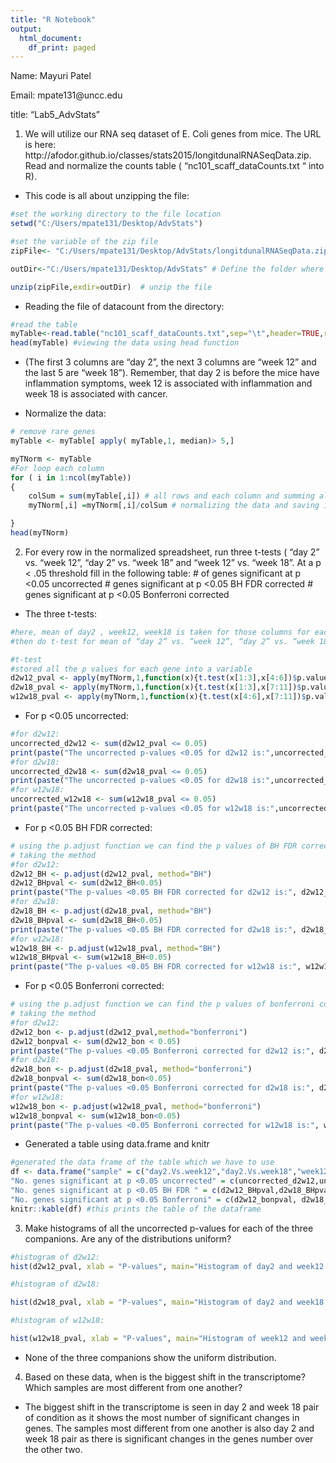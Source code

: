 ---
title: "R Notebook"
output:
  html_document:
    df_print: paged
---

Name: Mayuri Patel

Email: mpate131@uncc.edu

title: "Lab5_AdvStats"


(1)	We will utilize our RNA seq dataset of E. Coli genes from mice.  The URL is here:
http://afodor.github.io/classes/stats2015/longitdunalRNASeqData.zip. Read and normalize the counts table ( “nc101_scaff_dataCounts.txt “ into R).

- This code is all about unzipping the file:

```{r}
#set the working directory to the file location
setwd("C:/Users/mpate131/Desktop/AdvStats")

#set the variable of the zip file
zipFile<- "C:/Users/mpate131/Desktop/AdvStats/longitdunalRNASeqData.zip"

outDir<-"C:/Users/mpate131/Desktop/AdvStats" # Define the folder where the zip file should be unzipped to 

unzip(zipFile,exdir=outDir)  # unzip the file 

```

- Reading the file of datacount from the directory:

```{r}
#read the table
myTable<-read.table("nc101_scaff_dataCounts.txt",sep="\t",header=TRUE,row.names=1)
head(myTable) #viewing the data using head function
```

- (The first 3 columns are “day 2”, the next 3 columns are “week 12” and the last 5 are “week 18”).  Remember, that day 2 is before the mice have inflammation symptoms, week 12 is associated with inflammation and week 18 is associated with cancer.

- Normalize the data: 

```{r}

# remove rare genes
myTable <- myTable[ apply( myTable,1, median)> 5,]

myTNorm <- myTable
#For loop each column
for ( i in 1:ncol(myTable))
{
	colSum = sum(myTable[,i]) # all rows and each column and summing all the column
	myTNorm[,i] =myTNorm[,i]/colSum # normalizing the data and saving it in the empty variable myTNorm.

}
head(myTNorm)
```

(2)	For every row in the normalized spreadsheet, run three t-tests ( “day 2” vs. “week 12”, “day 2” vs. “week 18” and “week 12” vs. “week 18”.  At a p < .05 threshold fill in the following table:
 # of genes significant at p <0.05 uncorrected	# genes significant at p <0.05 BH FDR corrected	# genes significant at p <0.05 Bonferroni corrected
	
- The three t-tests:

```{r}
#here, mean of day2 , week12, week18 is taken for those columns for each gene
#then do t-test for mean of “day 2” vs. “week 12”, “day 2” vs. “week 18” and “week 12” vs. “week 18”

#t-test
#stored all the p values for each gene into a variable
d2w12_pval <- apply(myTNorm,1,function(x){t.test(x[1:3],x[4:6])$p.value}) #“day 2” vs. “week 12”
d2w18_pval <- apply(myTNorm,1,function(x){t.test(x[1:3],x[7:11])$p.value}) #“day 2” vs. “week 18”
w12w18_pval <- apply(myTNorm,1,function(x){t.test(x[4:6],x[7:11])$p.value})#“week 12” vs. “week 18”
```

- For p <0.05 uncorrected:

```{r}
#for d2w12:
uncorrected_d2w12 <- sum(d2w12_pval <= 0.05)
print(paste("The uncorrected p-values <0.05 for d2w12 is:",uncorrected_d2w12))
#for d2w18:
uncorrected_d2w18 <- sum(d2w18_pval <= 0.05)
print(paste("The uncorrected p-values <0.05 for d2w18 is:",uncorrected_d2w18))
#for w12w18:
uncorrected_w12w18 <- sum(w12w18_pval <= 0.05)
print(paste("The uncorrected p-values <0.05 for w12w18 is:",uncorrected_w12w18))
```


- For p <0.05 BH FDR corrected:

```{r}
# using the p.adjust function we can find the p values of BH FDR corrected
# taking the method
#for d2w12:
d2w12_BH <- p.adjust(d2w12_pval, method="BH") 
d2w12_BHpval <- sum(d2w12_BH<0.05)
print(paste("The p-values <0.05 BH FDR corrected for d2w12 is:", d2w12_BHpval))
#for d2w18:
d2w18_BH <- p.adjust(d2w18_pval, method="BH")
d2w18_BHpval <- sum(d2w18_BH<0.05)
print(paste("The p-values <0.05 BH FDR corrected for d2w18 is:", d2w18_BHpval))
#for w12w18:
w12w18_BH <- p.adjust(w12w18_pval, method="BH")
w12w18_BHpval <- sum(w12w18_BH<0.05)
print(paste("The p-values <0.05 BH FDR corrected for w12w18 is:", w12w18_BHpval))
```

- For p <0.05 Bonferroni corrected:

```{r}

# using the p.adjust function we can find the p values of bonferroni corrected
# taking the method
#for d2w12:
d2w12_bon <- p.adjust(d2w12_pval,method="bonferroni")
d2w12_bonpval <- sum(d2w12_bon < 0.05)
print(paste("The p-values <0.05 Bonferroni corrected for d2w12 is:", d2w12_bonpval))
#for d2w18:
d2w18_bon <- p.adjust(d2w18_pval, method="bonferroni")
d2w18_bonpval <- sum(d2w18_bon<0.05)
print(paste("The p-values <0.05 Bonferroni corrected for d2w18 is:", d2w18_bonpval))
#for w12w18:
w12w18_bon <- p.adjust(w12w18_pval, method="bonferroni")
w12w18_bonpval <- sum(w12w18_bon<0.05)
print(paste("The p-values <0.05 Bonferroni corrected for w12w18 is:", w12w18_bonpval))

```

- Generated a table using data.frame and knitr

```{r}
#generated the data frame of the table which we have to use
df <- data.frame("sample" = c("day2.Vs.week12","day2.Vs.week18","week12.Vs.week18"),
"No. genes significant at p <0.05 uncorrected" = c(uncorrected_d2w12,uncorrected_d2w18,uncorrected_w12w18), 
"No. genes significant at p <0.05 BH FDR " = c(d2w12_BHpval,d2w18_BHpval,w12w18_BHpval),
"No. genes significant at p <0.05 Bonferroni" = c(d2w12_bonpval, d2w18_bonpval, w12w18_bonpval))
knitr::kable(df) #this prints the table of the dataframe
```


(3)	Make histograms of all the uncorrected p-values for each of the three companions.  Are any of the distributions uniform?


```{r}
#histogram of d2w12:
hist(d2w12_pval, xlab = "P-values", main="Histogram of day2 and week12 t-test$pvalue")
```

```{r}
#histogram of d2w18:

hist(d2w18_pval, xlab = "P-values", main="Histogram of day2 and week18 t-test$pvalue")
```

```{r}
#histogram of w12w18:

hist(w12w18_pval, xlab = "P-values", main="Histogram of week12 and week18 t-test$pvalue")
```

- None of the three companions show the uniform distribution. 


(4)	Based on these data, when is the biggest shift in the transcriptome?  Which samples are most different from one another?

- The biggest shift in the transcriptome is seen in day 2 and week 18 pair of condition as it shows the most number of significant changes in genes. The samples most different from one another is also day 2 and week 18 pair as there is significant changes in the genes number over the other two. 


